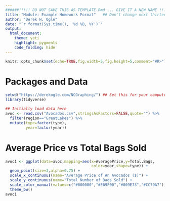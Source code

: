 ```yaml
---
######!!!!! DO NOT SAVE THIS AS TEMPLATE.Rmd ... GIVE IT A NEW NAME !!!!!######
title: "Module: Example Homework Format"   ## Don't change next thirteen lines
author: "Derek H. Ogle"
date: "`r format(Sys.time(), '%d %B, %Y')`"
output: 
  html_document:
    theme: yeti
    highlight: pygments
    code_folding: hide
---
```


```r
knitr::opts_chunk$set(echo=TRUE,fig.width=5,fig.height=5,comment="#R>")
```


<!---- You can edit anything below here ---->

# Packages and Data
```r
setwd("https://derekogle.com/NCGraphing/") ## Set this for your computer
library(tidyverse)
```

```r
## Initially load data here
avoc <- read.csv("Avocados.csv",stringsAsFactors=FALSE,quote="") %>%
  filter(region=="GreatLakes") %>%
  mutate(type=factor(type),
         year=factor(year))
```


# Average Price vs Total Bags Sold

```r
avoc1 <- ggplot(data=avoc,mapping=aes(x=AveragePrice,y=Total.Bags,
                                      color=year,shape=type)) +
  geom_point(size=3,alpha=0.75) +
  scale_x_continuous(name="Average Price of An Avocados ($)") +
  scale_y_continuous(name="Total Number of Bags Sold") +
  scale_color_manual(values=c("#000000","#E69F00","#009E73","#CC79A7")) +
  theme_bw()
avoc1
```

